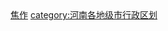 <br>{{hideh
|Head = 焦作各区县市所辖乡镇与街道
|FrameStyle   = border:solid 1px #000080;
|HeadStyle    = text-align:center;background:transparent;
|ContentStyle = background: #99CCFF;
}}
{{焦作市解放区行政区划|state=expanded}}
{{焦作市马村区行政区划|state=expanded}}
{{焦作市中站区行政区划|state=expanded}}
{{焦作市山阳区行政区划|state=expanded}}
{{沁阳市行政区划|state=expanded}}
{{孟州市行政区划|state=expanded}}
{{修武县行政区划|state=expanded}}
{{温县行政区划|state=expanded}}
{{武陟县行政区划|state=expanded}}
{{博爱县行政区划|state=expanded}}
{{hidef}}<br>
[[category:焦作|]]
[[category:河南各地级市行政区划|category:河南各地级市行政区划]]
{{catmore|焦作市|河南省焦作市}}